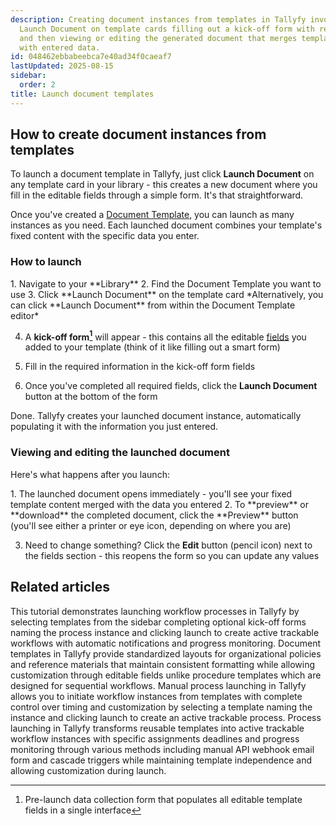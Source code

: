 ```yaml
---
description: Creating document instances from templates in Tallyfy involves clicking
  Launch Document on template cards filling out a kick-off form with required information
  and then viewing or editing the generated document that merges template content
  with entered data.
id: 048462ebbabeebca7e40ad34f0caeaf7
lastUpdated: 2025-08-15
sidebar:
  order: 2
title: Launch document templates
---
```



## How to create document instances from templates

To launch a document template in Tallyfy, just click **Launch Document** on any template card in your library - this creates a new document where you fill in the editable fields through a simple form. It's that straightforward.

Once you've created a [Document Template](/products/pro/documenting/documents/), you can launch as many instances as you need. Each launched document combines your template's fixed content with the specific data you enter.

### How to launch

<Steps>
1.  Navigate to your **Library**
2.  Find the Document Template you want to use
3.  Click **Launch Document** on the template card
    *Alternatively, you can click **Launch Document** from within the Document Template editor*

4.  A **kick-off form[^1]** will appear - this contains all the editable [fields](/products/pro/tracking-and-tasks/tasks/what-are-form-fields-in-tallyfy/) you added to your template (think of it like filling out a smart form)

5.  Fill in the required information in the kick-off form fields
6.  Once you've completed all required fields, click the **Launch Document** button at the bottom of the form

</Steps>

Done. Tallyfy creates your launched document instance, automatically populating it with the information you just entered.

### Viewing and editing the launched document

Here's what happens after you launch:

<Steps>
1.  The launched document opens immediately - you'll see your fixed template content merged with the data you entered
2.  To **preview** or **download** the completed document, click the **Preview** button (you'll see either a printer or eye icon, depending on where you are)

3.  Need to change something? Click the **Edit** button (pencil icon) next to the fields section - this reopens the form so you can update any values
</Steps>


[^1]: Pre-launch data collection form that populates all editable template fields in a single interface

## Related articles
<CardGrid>
<LinkTitleCard header="<b>Tutorials > Launch a process</b>" href="/products/pro/tutorials/your-first-process/" > This tutorial demonstrates launching workflow processes in Tallyfy by selecting templates from the sidebar completing optional kick-off forms naming the process instance and clicking launch to create active trackable workflows with automatic notifications and progress monitoring. </LinkTitleCard>
<LinkTitleCard header="<b>Documenting > Documents</b>" href="/products/pro/documenting/documents/" > Document templates in Tallyfy provide standardized layouts for organizational policies and reference materials that maintain consistent formatting while allowing customization through editable fields unlike procedure templates which are designed for sequential workflows. </LinkTitleCard>
<LinkTitleCard header="<b>Launching > Launch manually</b>" href="/products/pro/launching/how-can-i-launch-a-process-in-tallyfy/" > Manual process launching in Tallyfy allows you to initiate workflow instances from templates with complete control over timing and customization by selecting a template naming the instance and clicking launch to create an active trackable process. </LinkTitleCard>
<LinkTitleCard header="<b>Pro > Launching</b>" href="/products/pro/launching/" > Process launching in Tallyfy transforms reusable templates into active trackable workflow instances with specific assignments deadlines and progress monitoring through various methods including manual API webhook email form and cascade triggers while maintaining template independence and allowing customization during launch. </LinkTitleCard>
</CardGrid>